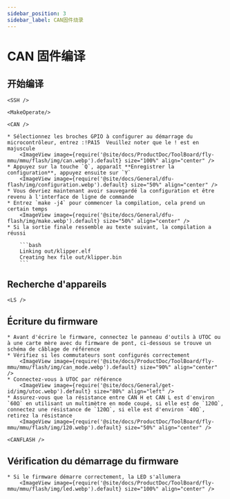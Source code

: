```yaml
---
sidebar_position: 3
sidebar_label: CAN固件烧录
---
```




# CAN 固件编译

## 开始编译

    <SSH />

    <MakeOperate/>

    <CAN />

    * Sélectionnez les broches GPIO à configurer au démarrage du microcontrôleur, entrez :!PA15  Veuillez noter que le ! est en majuscule
        <ImageView image={require('@site/docs/ProductDoc/ToolBoard/fly-mmu/mmu/flash/img/can.webp').default} size="100%" align="center" />
    * Appuyez sur la touche `Q`, apparaît **Enregistrer la configuration**, appuyez ensuite sur `Y`
        <ImageView image={require('@site/docs/General/dfu-flash/img/configuration.webp').default} size="50%" align="center" />
    * Vous devriez maintenant avoir sauvegardé la configuration et être revenu à l'interface de ligne de commande
    * Entrez `make -j4` pour commencer la compilation, cela prend un certain temps
        <ImageView image={require('@site/docs/General/dfu-flash/img/make.webp').default} size="50%" align="center" />
    * Si la sortie finale ressemble au texte suivant, la compilation a réussi

        ```bash
        Linking out/klipper.elf
        Creating hex file out/klipper.bin
        ```

## Recherche d'appareils

    <LS />


## Écriture du firmware

    * Avant d'écrire le firmware, connectez le panneau d'outils à UTOC ou à une carte mère avec du firmware de pont, ci-dessous se trouve un schéma de câblage de référence
    * Vérifiez si les commutateurs sont configurés correctement
        <ImageView image={require('@site/docs/ProductDoc/ToolBoard/fly-mmu/mmu/flash/img/can_mode.webp').default} size="90%" align="center" />
    * Connectez-vous à UTOC par référence
        <ImageView image={require('@site/docs/General/get-id/img/utoc.webp').default} size="80%" align="left" />
    * Assurez-vous que la résistance entre CAN H et CAN L est d'environ `60Ω` en utilisant un multimètre en mode coupé, si elle est de `120Ω`, connectez une résistance de `120Ω`, si elle est d'environ `40Ω`, retirez la résistance
        <ImageView image={require('@site/docs/ProductDoc/ToolBoard/fly-mmu/mmu/flash/img/120.webp').default} size="50%" align="center" />

    <CANFLASH />

## Vérification du démarrage du firmware

    * Si le firmware démarre correctement, la LED s'allumera
        <ImageView image={require('@site/docs/ProductDoc/ToolBoard/fly-mmu/mmu/flash/img/led.webp').default} size="100%" align="center" />